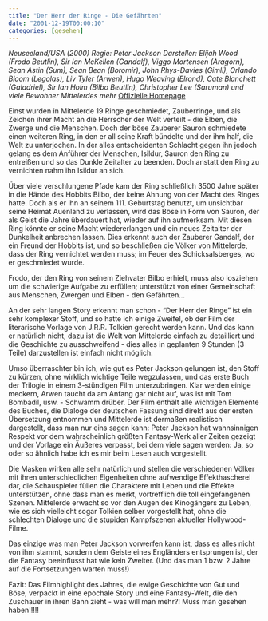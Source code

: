 ```yaml
---
title: "Der Herr der Ringe - Die Gefährten"
date: "2001-12-19T00:00:10"
categories: [gesehen]
---
```


*Neuseeland/USA (2000)
Regie: Peter Jackson
Darsteller: Elijah Wood (Frodo Beutlin), Sir Ian McKellen (Gandalf), Viggo Mortensen (Aragorn), Sean Astin (Sum), Sean Bean (Boromir), John Rhys-Davies (Gimli), Orlando Bloom (Legolas), Liv Tyler (Arwen), Hugo Weaving (Elrond), Cate Blanchett (Galadriel), Sir Ian Holm (Bilbo Beutlin), Christopher Lee (Saruman) und viele Bewohner Mittelerdes mehr*
[Offizielle Homepage](http://www.derherrderringe-film.de/)

Einst wurden in Mittelerde 19 Ringe geschmiedet, Zauberringe, und als Zeichen ihrer Macht an die Herrscher der Welt verteilt - die Elben, die Zwerge und die Menschen. Doch der böse Zauberer Sauron schmiedete einen weiteren Ring, in den er all seine Kraft bündelte und der ihm half, die Welt zu unterjochen. In der alles entscheidenten Schlacht gegen ihn jedoch gelang es dem Anführer der Menschen, Isildur, Sauron den Ring zu entreißen und so das Dunkle Zeitalter zu beenden. Doch anstatt den Ring zu vernichten nahm ihn Isildur an sich.

Über viele verschlungene Pfade kam der Ring schließlich 3500 Jahre später in die Hände des Hobbits Bilbo, der keine Ahnung von der Macht des Ringes hatte. Doch als er ihn an seinem 111. Geburtstag benutzt, um unsichtbar seine Heimat Auenland zu verlassen, wird das Böse in Form von Sauron, der als Geist die Jahre überdauert hat, wieder auf ihn aufmerksam. Mit diesen Ring könnte er seine Macht wiedererlangen und ein neues Zeitalter der Dunkelheit anbrechen lassen. Dies erkennt auch der Zauberer Gandalf, der ein Freund der Hobbits ist, und so beschließen die Völker von Mittelerde, dass der Ring vernichtet werden muss; im Feuer des Schicksalsberges, wo er geschmiedet wurde. 

Frodo, der den Ring von seinem Ziehvater Bilbo erhielt, muss also losziehen um die schwierige Aufgabe zu erfüllen; unterstützt von einer Gemeinschaft aus Menschen, Zwergen und Elben - den Gefährten...

An der sehr langen Story erkennt man schon - "Der Herr der Ringe" ist ein sehr komplexer Stoff, und so hatte ich einige Zweifel, ob der Film der literarische Vorlage von J.R.R. Tolkien gerecht werden kann. Und das kann er natürlich nicht, dazu ist die Welt von Mittelerde einfach zu detailliert und die Geschichte zu ausschweifend - dies alles in geplanten 9 Stunden (3 Teile) darzustellen ist einfach nicht möglich.

Umso überraschter bin ich, wie gut es Peter Jackson gelungen ist, den Stoff zu kürzen, ohne wirklich wichtige Teile wegzulassen, und das erste Buch der Trilogie in einem 3-stündigen Film unterzubringen. Klar werden einige meckern, Arwen taucht da am Anfang gar nicht auf, was ist mit Tom Bombadil, usw. - Schwamm drüber. Der Film enthält alle wichtigen Elemente des Buches, die Dialoge der deutschen Fassung sind direkt aus der ersten Übersetzung entnommen und Mittelerde ist dermaßen realistisch dargestellt, dass man nur eins sagen kann: Peter Jackson hat wahnsinnigen Respekt vor dem wahrscheinlich größten Fantasy-Werk aller Zeiten gezeigt und der Vorlage ein Äußeres verpasst, bei dem viele sagen werden: Ja, so oder so ähnlich habe ich es mir beim Lesen auch vorgestellt. 

Die Masken wirken alle sehr natürlich und stellen die verschiedenen Völker mit ihren unterschiedlichen Eigenheiten ohne aufwendige Effekthascherei dar, die Schauspieler füllen die Charaktere mit Leben und die Effekte unterstützen, ohne dass man es merkt, vortrefflich die toll eingefangenen Szenen. Mittelerde erwacht so vor den Augen des Kinogängers zu Leben, wie es sich vielleicht sogar Tolkien selber vorgestellt hat, ohne die schlechten Dialoge und die stupiden Kampfszenen aktueller Hollywood-Filme. 

Das einzige was man Peter Jackson vorwerfen kann ist, dass es alles nicht von ihm stammt, sondern dem Geiste eines Engländers entsprungen ist, der die Fantasy beeinflusst hat wie kein Zweiter. (Und das man 1 bzw. 2 Jahre auf die Fortsetzungen warten muss!)

Fazit: Das Filmhighlight des Jahres, die ewige Geschichte von Gut und Böse, verpackt in eine epochale Story und eine Fantasy-Welt, die den Zuschauer in ihren Bann zieht - was will man mehr?! Muss man gesehen haben!!!!!
